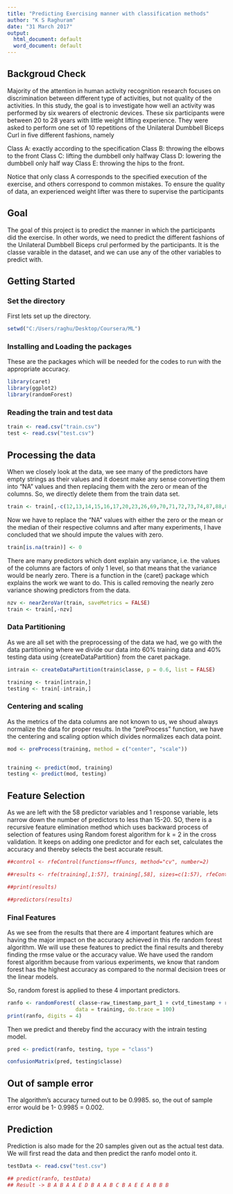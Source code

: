 ```yaml
---
title: "Predicting Exercising manner with classification methods"
author: "K S Raghuram"
date: "31 March 2017"
output:
  html_document: default
  word_document: default
---
```


## Backgroud Check

Majority of the attention in human activity recognition research focuses on discrimination between different type of activities, but not quality of the activities. In this study, the goal is to investigate how well an activity was performed by six wearers of electronic devices. These six participants were between 20 to 28 years with little weight lifting experience. They were asked to perform one set of 10 repetitions of the Unilateral Dumbbell Biceps Curl in five different fashions, namely

Class A: exactly according to the specification
Class B: throwing the elbows to the front
Class C: lifting the dumbbell only halfway
Class D: lowering the dumbbell only half way
Class E: throwing the hips to the front.

Notice that only class A corresponds to the specified execution of the exercise, and others correspond to common mistakes. To ensure the quality of data, an experienced weight lifter was there to supervise the participants



## Goal

The goal of this project is to predict the manner in which the participants did the exercise. In other words, we need to predict the different fashions of the Unilateral Dumbbell Biceps crul performed by the participants. It is the classe varaible in the dataset, and we can use any of the other variables to predict with.

## Getting Started

### Set the directory

First lets set up the directory. 

```r
setwd("C:/Users/raghu/Desktop/Coursera/ML")
```

### Installing and Loading the packages

These are the packages which will be needed for the codes to run with the appropriate accuracy. 

```r

library(caret)
library(ggplot2)
library(randomForest)
```

### Reading the train and test data 

```r
train <- read.csv("train.csv")
test <- read.csv("test.csv")
```

## Processing the data 

When we closely look at the data, we see many of the predictors have empty strings as their values and it doesnt make any sense converting them into "NA" values and then replacing them with the zero or mean of the columns. So, we directly delete them from the train data set. 

```r
train <- train[,-c(12,13,14,15,16,17,20,23,26,69,70,71,72,73,74,87,88,89,90,91,92,95,98,101,125,126,127,128,129,130,133,136,139)]
```

Now we have to replace the "NA" values with either the zero or the mean or the median of their respective columns and after many experiments, I have concluded that we should impute the values with zero. 

```r
train[is.na(train)] <- 0
```

There are many predictors which dont explain any variance, i.e. the values of the columns are factors of only 1 level, so that means that the variance would be nearly zero. There is a function in the {caret} package which explains the work we want to do. This is called removing the nearly zero variance showing predictors from the data.

```r
nzv <- nearZeroVar(train, saveMetrics = FALSE)
train <- train[,-nzv]
```


### Data Partitioning 

As we are all set with the preprocessing of the data we had, we go with the data partitioning where we divide our data into 60% training data and 40% testing data using {createDataPartition} from the caret package. 

```r
intrain <- createDataPartition(train$classe, p = 0.6, list = FALSE)

training <- train[intrain,]
testing <- train[-intrain,]
```

### Centering and scaling 

As the metrics of the data columns are not known to us, we shoud always normalize the data for proper results. In the "preProcess" function, we have the centering and scaling option which divides normalizes each data point. 

```r
mod <- preProcess(training, method = c("center", "scale"))


training <- predict(mod, training)
testing <- predict(mod, testing)

```

## Feature Selection 

As we are left with the 58 predictor variables and 1 response variable, lets narrow down the number of predictors to less than 15-20. SO, there is a recursive feature elimination method which uses backward process of selection of features using Random forest algorithm for k = 2 in the cross validation. It keeps on adding one predictor and for each set, calculates the  accuracy and thereby selects the best accurate result. 

```r
##control <- rfeControl(functions=rfFuncs, method="cv", number=2)

##results <- rfe(training[,1:57], training[,58], sizes=c(1:57), rfeControl=control)

##print(results)

##predictors(results)
```

### Final Features 

As we see from the results that there are 4 important features which are having the major impact on the accuracy achieved in this rfe random forest algorithm. We will use these features to predict the final results and thereby finding the rmse value or the accuracy value. 
We have used the random forest algorithm because from various experiments, we know that random forest has the highest accuracy as compared to the normal decision trees or the linear models. 

So, random forest is applied to these 4 important predictors. 

```r
ranfo <- randomForest( classe~raw_timestamp_part_1 + cvtd_timestamp + roll_belt+num_window ,
                      data = training, do.trace = 100)
print(ranfo, digits = 4)
```

Then we predict and thereby find the accuracy with the intrain testing model. 

```r
pred <- predict(ranfo, testing, type = "class")

confusionMatrix(pred, testing$classe)
```

## Out of sample error 

The algorithm's accuracy turned out to be 0.9985. so, the out of sample error would be 1- 0.9985 = 0.002. 

## Prediction 

Prediction is also made for the 20 samples given out as the actual test data. We will first read the data and then predict the ranfo model onto it. 
```r
testData <- read.csv("test.csv")
```

```r
## predict(ranfo, testData)
## Result -> B A B A A E D B A A B C B A E E A B B B
```


